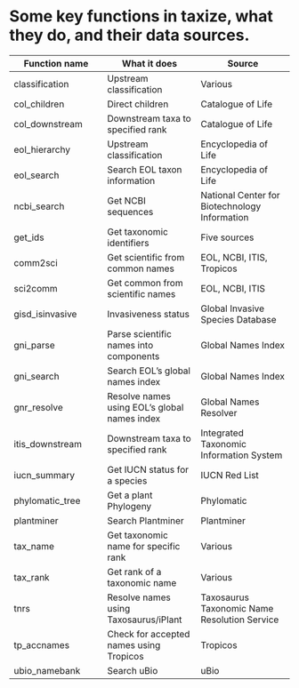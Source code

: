 <!--
%\VignetteEngine{knitr::knitr}
%\VignetteIndexEntry{Key functions}
-->

Some key functions in taxize, what they do, and their data sources.
======

Function name | What it does | Source |
----------- | ----------- | ----------- |
classification | Upstream classification | Various |
col_children | Direct children | Catalogue of Life |
col_downstream | Downstream taxa to specified rank | Catalogue of Life |
eol_hierarchy | Upstream classification | Encyclopedia of Life |
eol_search | Search EOL taxon information | Encyclopedia of Life |
ncbi_search | Get NCBI sequences | National Center for Biotechnology Information |
get_ids | Get taxonomic identifiers | Five sources |
comm2sci | Get scientific from common names | EOL, NCBI, ITIS, Tropicos |
sci2comm | Get common from scientific names | EOL, NCBI, ITIS |
gisd_isinvasive | Invasiveness status | Global Invasive Species Database |
gni_parse | Parse scientific names into components | Global Names Index |
gni_search | Search EOL's global names index | Global Names Index |
gnr_resolve | Resolve names using EOL's global names index | Global Names Resolver |
itis_downstream | Downstream taxa to specified rank | Integrated Taxonomic Information System |
iucn_summary | Get IUCN status for a species | IUCN Red List |
phylomatic_tree | Get a plant Phylogeny | Phylomatic |
plantminer | Search Plantminer | Plantminer |
tax_name | Get taxonomic name for specific rank | Various |
tax_rank | Get rank of a taxonomic name | Various |
tnrs | Resolve names using Taxosaurus/iPlant | Taxosaurus Taxonomic Name Resolution Service |
tp_accnames | Check for accepted names using Tropicos | Tropicos |
ubio_namebank | Search uBio | uBio |